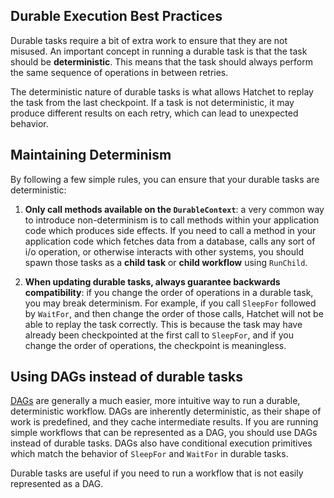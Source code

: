 ## Durable Execution Best Practices

Durable tasks require a bit of extra work to ensure that they are not misused. An important concept in running a durable task is that the task should be **deterministic**. This means that the task should always perform the same sequence of operations in between retries.

The deterministic nature of durable tasks is what allows Hatchet to replay the task from the last checkpoint. If a task is not deterministic, it may produce different results on each retry, which can lead to unexpected behavior.

## Maintaining Determinism

By following a few simple rules, you can ensure that your durable tasks are deterministic:

1. **Only call methods available on the `DurableContext`**: a very common way to introduce non-determinism is to call methods within your application code which produces side effects. If you need to call a method in your application code which fetches data from a database, calls any sort of i/o operation, or otherwise interacts with other systems, you should spawn those tasks as a **child task** or **child workflow** using `RunChild`.

2. **When updating durable tasks, always guarantee backwards compatibility**: if you change the order of operations in a durable task, you may break determinism. For example, if you call `SleepFor` followed by `WaitFor`, and then change the order of those calls, Hatchet will not be able to replay the task correctly. This is because the task may have already been checkpointed at the first call to `SleepFor`, and if you change the order of operations, the checkpoint is meaningless.

## Using DAGs instead of durable tasks

[DAGs](./dags) are generally a much easier, more intuitive way to run a durable, deterministic workflow. DAGs are inherently deterministic, as their shape of work is predefined, and they cache intermediate results. If you are running simple workflows that can be represented as a DAG, you should use DAGs instead of durable tasks. DAGs also have conditional execution primitives which match the behavior of `SleepFor` and `WaitFor` in durable tasks.

Durable tasks are useful if you need to run a workflow that is not easily represented as a DAG.
